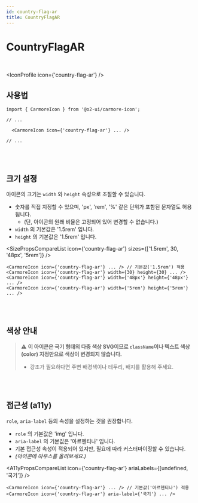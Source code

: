 ```yaml
---
id: country-flag-ar
title: CountryFlagAR
---
```




# CountryFlagAR

<br />

<IconProfile icon={'country-flag-ar'} />

## 사용법

```tsx
import { CarmoreIcon } from '@o2-ui/carmore-icon';

// ...

  <CarmoreIcon icon={'country-flag-ar'} ... />

// ...
```

<br />
<br />

## 크기 설정

아이콘의 크기는 `width` 와 `height` 속성으로 조절할 수 있습니다.

- 숫자를 직접 지정할 수 있으며, 'px', 'rem', '%' 같은 단위가 포함된 문자열도 허용됩니다.
  - (단, 아이콘의 원래 비율은 고정되어 있어 변경할 수 없습니다.)
- `width` 의 기본값은 '1.5rem' 입니다.
- `height` 의 기본값은 '1.5rem' 입니다.

<SizePropsCompareList icon={'country-flag-ar'} sizes={['1.5rem', 30, '48px', '5rem']} />

```tsx
<CarmoreIcon icon={'country-flag-ar'} ... /> // 기본값('1.5rem') 적용
<CarmoreIcon icon={'country-flag-ar'} width={30} height={30} ... />
<CarmoreIcon icon={'country-flag-ar'} width={'48px'} height={'48px'} ... />
<CarmoreIcon icon={'country-flag-ar'} width={'5rem'} height={'5rem'} ... />
```

<br />
<br />

## 색상 안내

> ⚠️ <b>이 아이콘은 국기 형태의 다중 색상 SVG이므로 `className`이나 텍스트 색상(color) 지정만으로 색상이 변경되지 않습니다. </b>
>
> - 강조가 필요하다면 주변 배경색이나 테두리, 배지를 활용해 주세요.

<br />
<br />

## 접근성 (a11y)

`role`, `aria-label` 등의 속성을 설정하는 것을 권장합니다.

- `role` 의 기본값은 'img' 입니다.
- `aria-label` 의 기본값은 '아르헨티나' 입니다.
- 기본 접근성 속성이 적용되어 있지만, 필요에 따라 커스터마이징할 수 있습니다.
- _(아이콘에 마우스를 올려보세요.)_

<A11yPropsCompareList icon={'country-flag-ar'} ariaLabels={[undefined, '국기']} />

```tsx
<CarmoreIcon icon={'country-flag-ar'} ... /> // 기본값('아르헨티나') 적용
<CarmoreIcon icon={'country-flag-ar'} aria-label={'국기'} ... />
```
